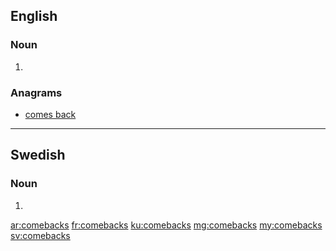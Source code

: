{{also|Comebacks}}
==English==

===Noun===
{{head|en|plural}}

# {{plural of|comeback|lang=en|nocat=1}}

===Anagrams===
* [[comes back#English|comes back]]

----

==Swedish==

===Noun===
{{head|sv|noun form}}

# {{sv-noun-form-indef-gen|comeback}}

[[ar:comebacks]]
[[fr:comebacks]]
[[ku:comebacks]]
[[mg:comebacks]]
[[my:comebacks]]
[[sv:comebacks]]